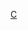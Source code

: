 {{Hiddencat}}
{{WPSS-cat}}
{{Stub Category
|article=[[刺胞動物門|刺胞動物]]
|newstub=cnidarian-stub
|category=刺胞動物門
}}
[[Category:無脊椎動物小作品|C]]